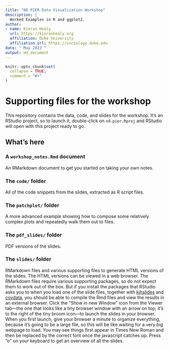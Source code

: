 ```yaml
---
title: "ND PIER Data Visualization Workshop"
description: |
  Worked Examples in R and ggplot2.
author:
- name: Kieran Healy
  url: https://kieranhealy.org
  affiliation: Duke University
  affiliation_url: https://sociology.duke.edu
date: "`May 2023`"
output: md_document
---
```


<!-- README.md is generated from README.Rmd. Please edit that file -->

```r
knitr::opts_chunk$set(
  collapse = TRUE,
  comment = "#>"
)
```

# Supporting files for the workshop

This repository contains the data, code, and slides for the workshop. It's an RStudio project, so to launch it, double-click on `nd-pier.Rproj` and RStudio will open with this project ready to go. 

## What's here

### A `workshop_notes.Rmd` document 

An RMarkdown document to get you started on taking your own notes. 

### The `code/` folder

All of the code snippets from the slides, extracted as R script files.

### The `patchplot/` folder

A more advanced example showing how to compose some relatively complex plots and repeatedly walk them out to files.

### The `pdf_slides/` folder

PDF versions of the slides. 

### The `slides/` folder

RMarkdown files and various supporting files to generate HTML versions of the slides. The HTML versions can be viewed in a web browser. The RMarkdown files require various supporting packages, so do not expect them to work out of the box. But if you install the packages that RStudio asks you to when you load one of the slide files, together with [kjhslides](https://kjhealy.github.io/kjhslides/) and [covdata](https://kjhealy.github.io/covdata/), you should be able to compile the Rmd files and view the results in an external browser. Click the "Show in new Window" icon from the Viewer tab---the one that looks like a tiny browser window with an arrow on top; it's to the right of the tiny broom icon---to launch the slides in your browser. When you first launch, give your browser a minute to organize everything, because it’s going to be a large file, so this will be like waiting for a very big webpage to load. You may see things first appear in Times New Roman and then be replaced by the correct font once the javascript catches up. Press "o" on your keyboard to get an overview of all the slides.




